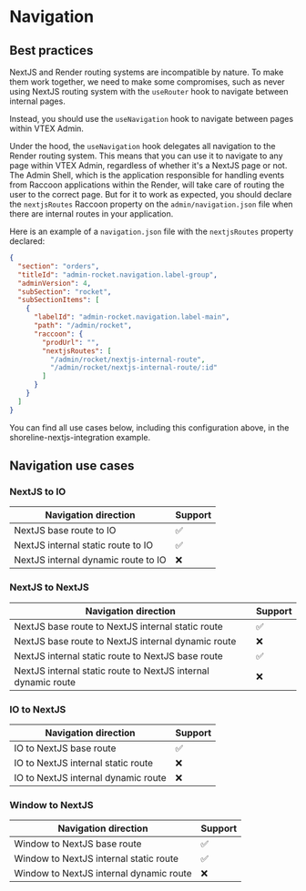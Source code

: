 # Navigation

## Best practices

NextJS and Render routing systems are incompatible by nature. To make them work together, we need to make some compromises, such as
never using NextJS routing system with the `useRouter` hook to navigate between internal pages.

Instead, you should use the `useNavigation` hook to navigate between pages within VTEX Admin.

Under the hood, the `useNavigation` hook delegates all navigation to the Render routing system. This means that you can use it to navigate
to any page within VTEX Admin, regardless of whether it's a NextJS page or not. The Admin Shell, which is the application responsible for handling
events from Raccoon applications within the Render, will take care of routing the user to the correct page. But for it to work as expected, you should
declare the `nextjsRoutes` Raccoon property on the `admin/navigation.json` file when there are internal routes in your application.

Here is an example of a `navigation.json` file with the `nextjsRoutes` property declared:

```json
{
  "section": "orders",
  "titleId": "admin-rocket.navigation.label-group",
  "adminVersion": 4,
  "subSection": "rocket",
  "subSectionItems": [
    {
      "labelId": "admin-rocket.navigation.label-main",
      "path": "/admin/rocket",
      "raccoon": {
        "prodUrl": "",
        "nextjsRoutes": [
          "/admin/rocket/nextjs-internal-route",
          "/admin/rocket/nextjs-internal-route/:id"
        ]
      }
    }
  ]
}
```

You can find all use cases below, including this configuration above, in the shoreline-nextjs-integration example.

## Navigation use cases

### NextJS to IO

| Navigation direction                | Support |
| ----------------------------------- | ------- |
| NextJS base route to IO             | ✅      |
| NextJS internal static route to IO  | ✅      |
| NextJS internal dynamic route to IO | ❌      |

### NextJS to NextJS

| Navigation direction                                          | Support |
| ------------------------------------------------------------- | ------- |
| NextJS base route to NextJS internal static route             | ✅      |
| NextJS base route to NextJS internal dynamic route            | ❌      |
| NextJS internal static route to NextJS base route             | ✅      |
| NextJS internal static route to NextJS internal dynamic route | ❌      |

### IO to NextJS

| Navigation direction                | Support |
| ----------------------------------- | ------- |
| IO to NextJS base route             | ✅      |
| IO to NextJS internal static route  | ❌      |
| IO to NextJS internal dynamic route | ❌      |

### Window to NextJS

| Navigation direction                    | Support |
| --------------------------------------- | ------- |
| Window to NextJS base route             | ✅      |
| Window to NextJS internal static route  | ✅      |
| Window to NextJS internal dynamic route | ❌      |
